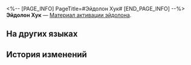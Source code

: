 <%-- [PAGE_INFO]
PageTitle=#Эйдолон Хук#
[END_PAGE_INFO] --%>
{{Предмет Инфобокс
|id          = 11109
|Изображение = Предмет Эйдолон Хук.png
|Тип         = Материал активации эйдолона
|Инвентарь   = 
|Редкость    = 4
|Эффект      = 
|Описание    = Материал для повышения уровня Эйдолона Хук.
}}
'''Эйдолон Хук''' — [[Материал активации эйдолона]].

==На других языках==
{{На других языках
|en   = Hook's Eidolon
|zhs  = 【虎克】的星魂
|zht  = 【虎克】的星魂
|ja   = 「フック」の星魂
|ko   = [후크]의 성혼
|es   = Eidolon de Hook
|fr   = Eidolon de Hook
|ru   = Эйдолон Хук
|th   = Eidolon ของ Hook
|vi   = Tinh Hồn Hook
|de   = Hooks Eidolon
|id   = Hook's Eidolon
|pt   = Eidolon de Hook
}}

==История изменений==
{{История изменений|3.5}}